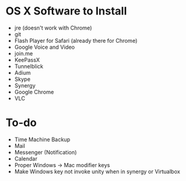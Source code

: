 = OS X Software to Install =
*jre (doesn't work with Chrome)
*git
*Flash Player for Safari (already there for Chrome) 
*Google Voice and Video
*join.me
*KeePassX
*Tunnelblick
*Adium
*Skype
*Synergy
*Google Chrome
*VLC

= To-do =
*Time Machine Backup
*Mail
*Messenger (Notification)
*Calendar
*Proper Windows -> Mac modifier keys
*Make Windows key not invoke unity when in synergy or Virtualbox